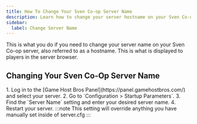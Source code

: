 ```yaml
---
title: How To Change Your Sven Co-op Server Name
description: Learn how to change your server hostname on your Sven Co-op server.
sidebar:
  label: Change Server Name
---
```


This is what you do if you need to change your server name on your Sven Co-op server, also referred to as a hostname. This is what is displayed to players in the server browser.

## Changing Your Sven Co-Op Server Name

<Steps>
1. Log in to the [Game Host Bros Panel](https://panel.gamehostbros.com/) and select your server.
2. Go to `Configuration > Startup Parameters`.
3. Find the `Server Name` setting and enter your desired server name.
4. Restart your server.
</Steps>
:::note
This setting will override anything you have manually set inside of server.cfg
:::